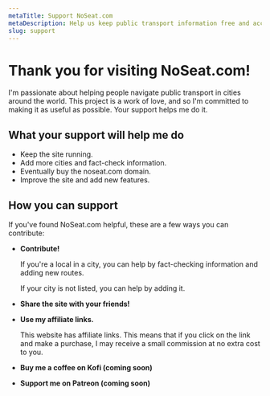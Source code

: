 ```yaml
---
metaTitle: Support NoSeat.com
metaDescription: Help us keep public transport information free and accessible
slug: support
---
```


# Thank you for visiting NoSeat.com!
I'm passionate about helping people navigate public transport in cities around the world. This project is a work of love, and so I'm committed to making it as useful as possible. Your support helps me do it.

## What your support will help me do
- Keep the site running.
- Add more cities and fact-check information.
- Eventually buy the noseat.com domain.
- Improve the site and add new features.


## How you can support
If you've found NoSeat.com helpful, these are a few ways you can contribute:
- **Contribute!**

    If you're a local in a city, you can help by fact-checking information and adding new routes.
    
    If your city is not listed, you can help by adding it.
    
- **Share the site with your friends!**
- **Use my affiliate links.**

    This website has affiliate links. This means that if you click on the link and make a purchase, I may receive a small commission at no extra cost to you.

- **Buy me a coffee on Kofi (coming soon)**
- **Support me on Patreon (coming soon)**